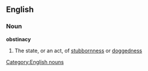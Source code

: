 ==English==
===Noun===
'''obstinacy'''
#The state, or an act, of [[stubbornness]] or [[doggedness]]
[[Category:English nouns]]